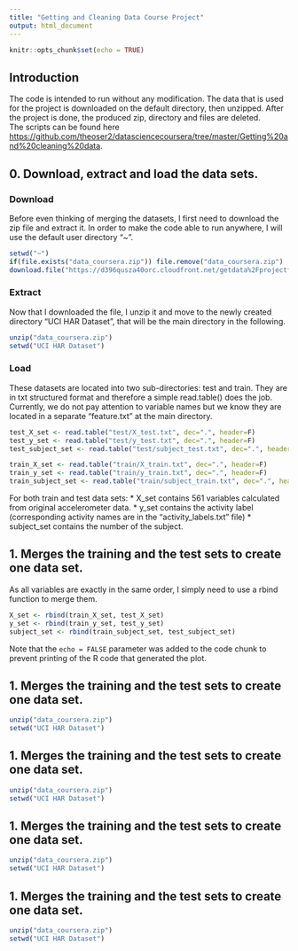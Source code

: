 ```yaml
---
title: "Getting and Cleaning Data Course Project"
output: html_document
---
```


```r
knitr::opts_chunk$set(echo = TRUE)
```

## Introduction

The code is intended to run without any modification. The data that is used for the project is downloaded on the default directory, then unzipped. 
After the project is done, the produced zip, directory and files are deleted.  
The scripts can be found here <https://github.com/theoser2/datasciencecoursera/tree/master/Getting%20and%20cleaning%20data>.

## 0. Download, extract and load the data sets.

### Download
Before even thinking of merging the datasets, I first need to download the zip file and extract it. In order to make the code able to run anywhere, I will use the default user directory "~".
```r
setwd("~")
if(file.exists("data_coursera.zip")) file.remove("data_coursera.zip")
download.file("https://d396qusza40orc.cloudfront.net/getdata%2Fprojectfiles%2FUCI%20HAR%20Dataset.zip", destfile="data_coursera.zip")
```

### Extract
Now that I downloaded the file, I unzip it and move to the newly created directory "UCI HAR Dataset", that will be the main directory in the following.
```r
unzip("data_coursera.zip")
setwd("UCI HAR Dataset")
```

### Load
These datasets are located into two sub-directories: test and train. They are in txt structured format and therefore a simple read.table() does the job. Currently, we do not pay attention to variable names but we know they are located in a separate "feature.txt" at the main directory.
```r
test_X_set <- read.table("test/X_test.txt", dec=".", header=F)
test_y_set <- read.table("test/y_test.txt", dec=".", header=F)
test_subject_set <- read.table("test/subject_test.txt", dec=".", header=F)

train_X_set <- read.table("train/X_train.txt", dec=".", header=F)
train_y_set <- read.table("train/y_train.txt", dec=".", header=F)
train_subject_set <- read.table("train/subject_train.txt", dec=".", header=F)
```
For both train and test data sets: 
* X_set contains 561 variables calculated from original accelerometer data.
* y_set contains the activity label (corresponding activity names are in the "activity_labels.txt" file)
* subject_set contains the number of the subject.

## 1. Merges the training and the test sets to create one data set.
As all variables are exactly in the same order, I simply need to use a rbind function to merge them. 
```r
X_set <- rbind(train_X_set, test_X_set)
y_set <- rbind(train_y_set, test_y_set)
subject_set <- rbind(train_subject_set, test_subject_set)
```

Note that the `echo = FALSE` parameter was added to the code chunk to prevent printing of the R code that generated the plot.

## 1. Merges the training and the test sets to create one data set.
```r
unzip("data_coursera.zip")
setwd("UCI HAR Dataset")
```


## 1. Merges the training and the test sets to create one data set.
```r
unzip("data_coursera.zip")
setwd("UCI HAR Dataset")
```


## 1. Merges the training and the test sets to create one data set.
```r
unzip("data_coursera.zip")
setwd("UCI HAR Dataset")
```


## 1. Merges the training and the test sets to create one data set.
```r
unzip("data_coursera.zip")
setwd("UCI HAR Dataset")
```





